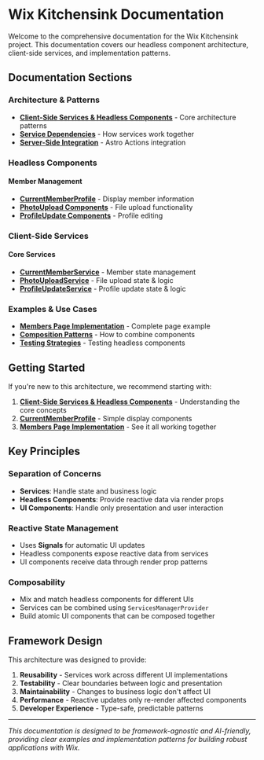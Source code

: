 # Wix Kitchensink Documentation

Welcome to the comprehensive documentation for the Wix Kitchensink project. This documentation covers our headless component architecture, client-side services, and implementation patterns.

## Documentation Sections

### Architecture & Patterns

- [**Client-Side Services & Headless Components**](/docs/architecture/client-side-services) - Core architecture patterns
- [**Service Dependencies**](/docs/architecture/service-dependencies) - How services work together
- [**Server-Side Integration**](/docs/architecture/server-integration) - Astro Actions integration

### Headless Components

#### Member Management

- [**CurrentMemberProfile**](/docs/components/current-member-profile) - Display member information
- [**PhotoUpload Components**](/docs/components/photo-upload) - File upload functionality
- [**ProfileUpdate Components**](/docs/components/profile-update) - Profile editing

### Client-Side Services

#### Core Services

- [**CurrentMemberService**](/docs/services/current-member-service) - Member state management
- [**PhotoUploadService**](/docs/services/photo-upload-service) - File upload state & logic
- [**ProfileUpdateService**](/docs/services/profile-update-service) - Profile update state & logic

### Examples & Use Cases

- [**Members Page Implementation**](/docs/examples/members-page) - Complete page example
- [**Composition Patterns**](/docs/examples/composition-patterns) - How to combine components
- [**Testing Strategies**](/docs/examples/testing) - Testing headless components

## Getting Started

If you're new to this architecture, we recommend starting with:

1. [**Client-Side Services & Headless Components**](/docs/architecture/client-side-services) - Understanding the core concepts
2. [**CurrentMemberProfile**](/docs/components/current-member-profile) - Simple display components
3. [**Members Page Implementation**](/docs/examples/members-page) - See it all working together

## Key Principles

### Separation of Concerns

- **Services**: Handle state and business logic
- **Headless Components**: Provide reactive data via render props
- **UI Components**: Handle only presentation and user interaction

### Reactive State Management

- Uses **Signals** for automatic UI updates
- Headless components expose reactive data from services
- UI components receive data through render prop patterns

### Composability

- Mix and match headless components for different UIs
- Services can be combined using `ServicesManagerProvider`
- Build atomic UI components that can be composed together

## Framework Design

This architecture was designed to provide:

1. **Reusability** - Services work across different UI implementations
2. **Testability** - Clear boundaries between logic and presentation
3. **Maintainability** - Changes to business logic don't affect UI
4. **Performance** - Reactive updates only re-render affected components
5. **Developer Experience** - Type-safe, predictable patterns

---

_This documentation is designed to be framework-agnostic and AI-friendly, providing clear examples and implementation patterns for building robust applications with Wix._
